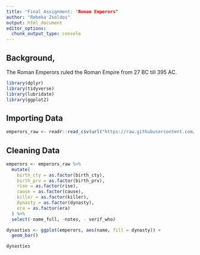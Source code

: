 ```yaml
---
title: "Final Assignment: "Roman Emperors"
author: "Rebeka Zsoldos"
output: html_document
editor_options:
  chunk_output_type: console
---
```

## Background,

The Roman Emperors ruled the Roman Empire from 27 BC till 395 AC.

```r
library(dplyr)
library(tidyverse)
library(lubridate)
library(ggplot2)
```

## Importing Data

```r
emperors_raw <- readr::read_csv(url("https://raw.githubusercontent.com/rfordatascience/tidytuesday/master/data/2019/2019-08-13/emperors.csv"), na = c("NA", "Unknown"))

```

## Cleaning Data

``` r
emperors <- emperors_raw %>%
  mutate(
    birth_cty = as.factor(birth_cty),
    birth_prv = as.factor(birth_prv),
    rise = as.factor(rise),
    cause = as.factor(cause),
    killer = as.factor(killer),
    dynasty = as.factor(dynasty),
    era = as.factor(era)
  ) %>%
  select(-name_full, -notes, - verif_who)

```

``` r

dynasties <- ggplot(emperors, aes(name, fill = dynasty)) +
  geom_bar()

dynasties

```